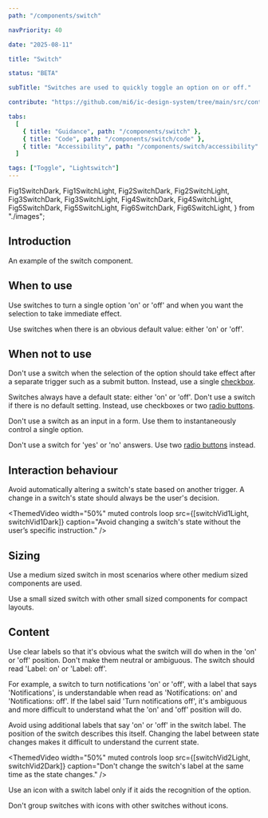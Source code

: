 ```yaml
---
path: "/components/switch"

navPriority: 40

date: "2025-08-11"

title: "Switch"

status: "BETA"

subTitle: "Switches are used to quickly toggle an option on or off."

contribute: "https://github.com/mi6/ic-design-system/tree/main/src/content/structured/components/switch"

tabs:
  [
    { title: "Guidance", path: "/components/switch" },
    { title: "Code", path: "/components/switch/code" },
    { title: "Accessibility", path: "/components/switch/accessibility" },
  ]

tags: ["Toggle", "Lightswitch"]
---
```


  Fig1SwitchDark,
  Fig1SwitchLight,
  Fig2SwitchDark,
  Fig2SwitchLight,
  Fig3SwitchDark,
  Fig3SwitchLight,
  Fig4SwitchDark,
  Fig4SwitchLight,
  Fig5SwitchDark,
  Fig5SwitchLight,
  Fig6SwitchDark,
  Fig6SwitchLight,
} from "./images";

## Introduction

An example of the switch component.

<ComponentPreview>
  <IcSwitch label="Coffee preferences" />
</ComponentPreview>

## When to use

Use switches to turn a single option 'on' or 'off' and when you want the selection to take immediate effect.

Use switches when there is an obvious default value: either 'on' or 'off'.

## When not to use

Don't use a switch when the selection of the option should take effect after a separate trigger such as a submit button. Instead, use a single [checkbox](/components/checkbox).

<DoubleDoDontCaution>
  <DoDontCaution
    imageSrc={[Fig1SwitchLight, Fig1SwitchDark]}
    imageAlt="An example settings panel with text that says 'Your changes will take place immediately'. Three switches are displayed for 'notifications', 'don't disturb' and 'night mode'."
    state="good"
    caption="Make sure the change in a switch's state causes immediate effect."
  />
  <DoDontCaution
    imageSrc={[Fig2SwitchLight, Fig2SwitchDark]}
    imageAlt="An example settings panel with text that says 'Remember to save your changes'. Three switches are displayed for 'notifications', 'don't disturb' and 'night mode'. A button that says 'Save changes' sits below the switches. "
    state="bad"
    caption="Don't use a separate trigger to make the change in state take effect."
  />
</DoubleDoDontCaution>

Switches always have a default state: either 'on' or 'off'. Don't use a switch if there is no default setting. Instead, use checkboxes or two [radio buttons](/components/radio).

Don't use a switch as an input in a form. Use them to instantaneously control a single option.

Don't use a switch for 'yes' or 'no' answers. Use two [radio buttons](/components/radio) instead.

<DoubleDoDontCaution>
  <DoDontCaution
    imageSrc={[Fig3SwitchLight, Fig3SwitchDark]}
    imageAlt="An example settings panel with a single switch with a heading that says 'Do you want to receive notifications?''. The switch is in the 'on' position and it has a label that says 'Yes'."
    state="bad"
    caption="Don't use a switch for 'yes' or 'no' answers."
  />
</DoubleDoDontCaution>

## Interaction behaviour

Avoid automatically altering a switch's state based on another trigger. A change in a switch's state should always be the user's decision.

<ThemedVideo
  width="50%"
  muted
  controls
  loop
  src={[switchVid1Light, switchVid1Dark]}
  caption="Avoid changing a switch's state without the user’s specific instruction."
/>

## Sizing

Use a medium sized switch in most scenarios where other medium sized components are used.

Use a small sized switch with other small sized components for compact layouts.

## Content

Use clear labels so that it's obvious what the switch will do when in the 'on' or 'off' position. Don't make them neutral or ambiguous. The switch should read 'Label: on' or 'Label: off'.

For example, a switch to turn notifications 'on' or 'off', with a label that says 'Notifications', is understandable when read as 'Notifications: on' and 'Notifications: off'. If the label said 'Turn notifications off', it's ambiguous and more difficult to understand what the 'on' and 'off' position will do.

<DoubleDoDontCaution>
  <DoDontCaution
    imageSrc={[Fig4SwitchLight, Fig4SwitchDark]}
    imageAlt="An example settings panel with a single switch in the 'off' position. It's label says 'Notifications'."
    state="good"
    caption="Give switches labels that make it clear what the switch will do in either the 'on' or 'off' position."
  />
  <DoDontCaution
    imageSrc={[Fig5SwitchLight, Fig5SwitchDark]}
    imageAlt="An example settings panel with a single switch in the 'off' position. It's label says 'Turn notifications off?'."
    state="bad"
    caption="Don't give switches ambiguous labels that makes it hard to understand what the switch will do."
  />
</DoubleDoDontCaution>

Avoid using additional labels that say 'on' or 'off' in the switch label. The position of the switch describes this itself. Changing the label between state changes makes it difficult to understand the current state.

<ThemedVideo
  width="50%"
  muted
  controls
  loop
  src={[switchVid2Light, switchVid2Dark]}
  caption="Don't change the switch's label at the same time as the state changes."
/>

Use an icon with a switch label only if it aids the recognition of the option.

Don't group switches with icons with other switches without icons.

<DoubleDoDontCaution>
  <DoDontCaution
    imageSrc={[Fig6SwitchLight, Fig6SwitchDark]}
    imageAlt="An example settings panel with three switches. The first switch is on with a label that says 'Notifications'. The second switch is off with a label that says 'Don't disturb'. The third switch is off with a label that includes a moon icon and says 'Night mode'."
    state="bad"
    caption="Don't mix switches with icons with switches without icons."
  />
</DoubleDoDontCaution>
